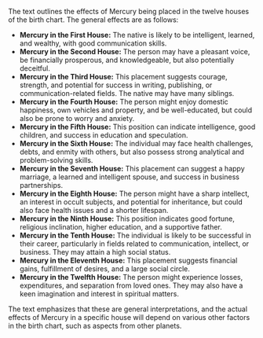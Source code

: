 The text outlines the effects of Mercury being placed in the twelve houses of the birth chart. The general effects are as follows:

* **Mercury in the First House:** The native is likely to be intelligent, learned, and wealthy, with good communication skills.
* **Mercury in the Second House:** The person may have a pleasant voice, be financially prosperous, and knowledgeable, but also potentially deceitful.
* **Mercury in the Third House:** This placement suggests courage, strength, and potential for success in writing, publishing, or communication-related fields. The native may have many siblings.
* **Mercury in the Fourth House:** The person might enjoy domestic happiness, own vehicles and property, and be well-educated, but could also be prone to worry and anxiety.
* **Mercury in the Fifth House:** This position can indicate intelligence, good children, and success in education and speculation.
* **Mercury in the Sixth House:** The individual may face health challenges, debts, and enmity with others, but also possess strong analytical and problem-solving skills.
* **Mercury in the Seventh House:** This placement can suggest a happy marriage, a learned and intelligent spouse, and success in business partnerships.
* **Mercury in the Eighth House:** The person might have a sharp intellect, an interest in occult subjects, and potential for inheritance, but could also face health issues and a shorter lifespan.
* **Mercury in the Ninth House:** This position indicates good fortune, religious inclination, higher education, and a supportive father.
* **Mercury in the Tenth House:** The individual is likely to be successful in their career, particularly in fields related to communication, intellect, or business. They may attain a high social status.
* **Mercury in the Eleventh House:** This placement suggests financial gains, fulfillment of desires, and a large social circle.
* **Mercury in the Twelfth House:** The person might experience losses, expenditures, and separation from loved ones. They may also have a keen imagination and interest in spiritual matters.

The text emphasizes that these are general interpretations, and the actual effects of Mercury in a specific house will depend on various other factors in the birth chart, such as aspects from other planets. 
